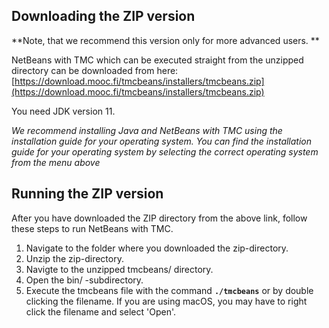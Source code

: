 
<ContentBox>

## Downloading the ZIP version

**Note, that we recommend this version only for more advanced users. **

NetBeans with TMC which can be executed straight from the unzipped directory can be downloaded from here:  [https://download.mooc.fi/tmcbeans/installers/tmcbeans.zip](https://download.mooc.fi/tmcbeans/installers/tmcbeans.zip)

You need JDK version 11.

_We recommend installing Java and NetBeans with TMC using the installation guide for your operating system.
You can find the installation guide for your operating system by selecting the correct operating system from the menu above_

</ContentBox>

<ContentBox>

## Running the ZIP version

After you have downloaded the ZIP directory from the above link,
follow these steps to run NetBeans with TMC.

1. Navigate to the folder where you downloaded the zip-directory.
2. Unzip the zip-directory.
3. Navigte to the unzipped tmcbeans/ directory.
4. Open the bin/ -subdirectory.
5. Execute the tmcbeans file with the command **`./tmcbeans`** or by double clicking the filename. If you are using macOS, you may have to right click  the filename and select 'Open'.

</ContentBox>
